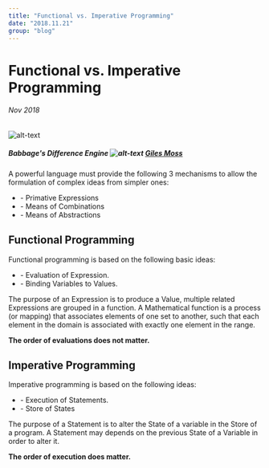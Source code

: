 ```yaml
---
title: "Functional vs. Imperative Programming"
date: "2018.11.21"
group: "blog"
---
```


# Functional vs. Imperative Programming

###### Nov 2018
![alt-text](../assets/img/diffEngine.jpg)
##### Babbage's Difference Engine ![alt-text](../assets/svg/c.svg) [Giles Moss](https://www.flickr.com/photos/mrgiles/325903759/)
A powerful language must provide the following 3 mechanisms to allow the formulation of complex ideas from simpler ones:

* \- Primative Expressions
* \- Means of Combinations
* \- Means of Abstractions


## Functional Programming

Functional programming is based on the following basic ideas:

* \- Evaluation of Expression.
* \- Binding Variables to Values.

The purpose of an Expression is to produce a Value, multiple related Expressions are grouped in a function. A Mathematical function is a process (or mapping) that associates elements of one set to another, such that each element in the domain is associated with exactly one element in the range.

**The order of evaluations does not matter.**


## Imperative Programming

Imperative programming is based on the following ideas:

* \- Execution of Statements.
* \- Store of States

The purpose of a Statement is to alter the State of a variable in the Store of a program. A Statement may depends on the previous State of a Variable in order to alter it.

**The order of execution does matter.**
